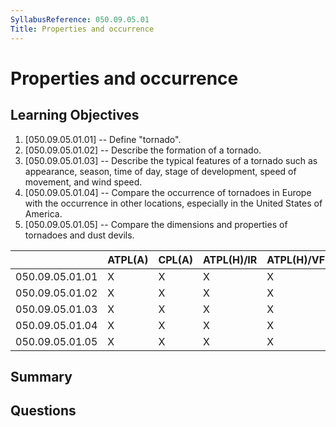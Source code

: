 ```yaml
---
SyllabusReference: 050.09.05.01
Title: Properties and occurrence
---
```


# Properties and occurrence

## Learning Objectives

1. [050.09.05.01.01] -- Define "tornado".
2. [050.09.05.01.02] -- Describe the formation of a tornado.
3. [050.09.05.01.03] -- Describe the typical features of a tornado such as
   appearance, season, time of day, stage of development, speed of movement, and
   wind speed.
4. [050.09.05.01.04] -- Compare the occurrence of tornadoes in Europe with the
   occurrence in other locations, especially in the United States of America.
5. [050.09.05.01.05] -- Compare the dimensions and properties of tornadoes and
   dust devils.

|                 | ATPL(A) | CPL(A) | ATPL(H)/IR | ATPL(H)/VFR | CPL(H) | IR  | CBIR(A) |
| --------------- | ------- | ------ | ---------- | ----------- | ------ | --- | ------- |
| 050.09.05.01.01 | X       | X      | X          | X           | X      | X   | X       |
| 050.09.05.01.02 | X       | X      | X          | X           | X      |     |         |
| 050.09.05.01.03 | X       | X      | X          | X           | X      |     |         |
| 050.09.05.01.04 | X       | X      | X          | X           | X      |     |         |
| 050.09.05.01.05 | X       | X      | X          | X           | X      |     |         |

## Summary

## Questions
